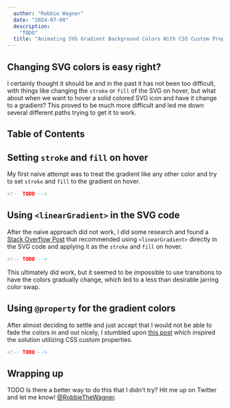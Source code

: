 ```yaml
---
  author: "Robbie Wagner"
  date: "2024-07-08"
  description:
    "TODO"
  title: "Animating SVG Gradient Background Colors With CSS Custom Properties"
---
```





## Changing SVG colors is easy right?

I certainly thought it should be and in the past it has not been too difficult,
with things like changing the `stroke` or `fill` of the SVG on hover, but what
about when we want to hover a solid colored SVG icon and have it change to a
gradient? This proved to be much more difficult and led me down several
different paths trying to get it to work.

## Table of Contents

## Setting `stroke` and `fill` on hover

My first naive attempt was to treat the gradient like any other color and try to
set `stroke` and `fill` to the gradient on hover.

```html stroke-fill-svg.html
<!-- TODO -->
```

## Using `<linearGradient>` in the SVG code

After the naive approach did not work, I did some research and found a
[Stack Overflow Post]() that recommended using `<linearGradient>` directly in
the SVG code and applying it as the `stroke` and `fill` on hover.

```html linear-gradient-svg.html
<!-- TODO -->
```

This ultimately did work, but it seemed to be impossible to use transitions to
have the colors gradually change, which led to a less than desirable jarring
color swap.

## Using `@property` for the gradient colors

After almost deciding to settle and just accept that I would not be able to fade
the colors in and out nicely, I stumbled upon
[this post](https://dev.to/afif/we-can-finally-animate-css-gradient-kdk) which
inspired the solution utilizing CSS custom properties.

```html css-custom-properties-svg.html
<!-- TODO -->
```

## Wrapping up

TODO Is there a better way to do this that I didn't try? Hit me up on Twitter
and let me know! [@RobbieTheWagner](https://twitter.com/RobbieTheWagner).
